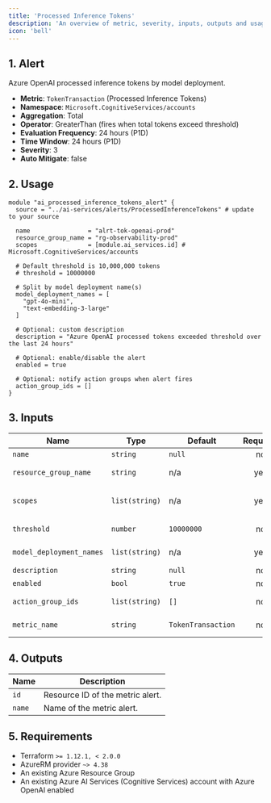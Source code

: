 ```yaml
---
title: 'Processed Inference Tokens'
description: 'An overview of metric, severity, inputs, outputs and usage.'
icon: 'bell'
---
```


## 1. Alert
Azure OpenAI processed inference tokens by model deployment.

- **Metric**: `TokenTransaction` (Processed Inference Tokens)
- **Namespace**: `Microsoft.CognitiveServices/accounts`
- **Aggregation**: Total
- **Operator**: GreaterThan (fires when total tokens exceed threshold)
- **Evaluation Frequency**: 24 hours (P1D)
- **Time Window**: 24 hours (P1D)
- **Severity**: 3
- **Auto Mitigate**: false

## 2. Usage
```hcl
module "ai_processed_inference_tokens_alert" {
  source = "../ai-services/alerts/ProcessedInferenceTokens" # update to your source

  name                = "alrt-tok-openai-prod"
  resource_group_name = "rg-observability-prod"
  scopes              = [module.ai_services.id] # Microsoft.CognitiveServices/accounts

  # Default threshold is 10,000,000 tokens
  # threshold = 10000000

  # Split by model deployment name(s)
  model_deployment_names = [
    "gpt-4o-mini",
    "text-embedding-3-large"
  ]

  # Optional: custom description
  description = "Azure OpenAI processed tokens exceeded threshold over the last 24 hours"

  # Optional: enable/disable the alert
  enabled = true

  # Optional: notify action groups when alert fires
  action_group_ids = []
}
```

## 3. Inputs
| Name                     | Type           | Default    | Required | Description |
|--------------------------|----------------|------------|:--------:|-------------|
| `name`                   | `string`       | `null`     |    no    | Name of the metric alert. |
| `resource_group_name`    | `string`       | n/a        |   yes    | Resource group in which to create the alert. |
| `scopes`                 | `list(string)` | n/a        |   yes    | List of Azure AI Services account resource IDs (Microsoft.CognitiveServices/accounts). |
| `threshold`              | `number`       | `10000000` |    no    | Token threshold. Fires when total tokens over the window exceed this value. |
| `model_deployment_names` | `list(string)` | n/a        |   yes    | Model deployment names to filter on `ModelDeploymentName` dimension. |
| `description`            | `string`       | `null`     |    no    | Custom description for the alert. |
| `enabled`                | `bool`         | `true`     |    no    | Whether the alert is enabled. |
| `action_group_ids`       | `list(string)` | `[]`       |    no    | Action Group IDs to notify when the alert fires. |
| `metric_name`            | `string`       | `TokenTransaction` |  no | Advanced: override the metric name if needed. |

## 4. Outputs
| Name   | Description                     |
|--------|---------------------------------|
| `id`   | Resource ID of the metric alert. |
| `name` | Name of the metric alert.        |

## 5. Requirements
- Terraform `>= 1.12.1, < 2.0.0`
- AzureRM provider `~> 4.38`
- An existing Azure Resource Group
- An existing Azure AI Services (Cognitive Services) account with Azure OpenAI enabled


